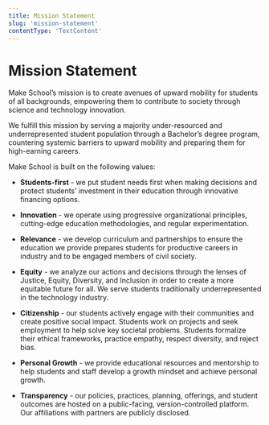 ```yaml
---
title: Mission Statement
slug: 'mission-statement'
contentType: 'TextContent'
---
```


# Mission Statement

Make School’s mission is to create avenues of upward mobility for students of all backgrounds,
empowering them to contribute to society through science and technology innovation.

We fulfill this mission by serving a majority under-resourced and underrepresented student
population through a Bachelor’s degree program, countering systemic barriers to upward mobility and
preparing them for high-earning careers.

Make School is built on the following values:

- **Students-first** - we put student needs first when making decisions and protect students’
  investment in their education through innovative financing options.

- **Innovation** - we operate using progressive organizational principles, cutting-edge education
  methodologies, and regular experimentation.

- **Relevance** - we develop curriculum and partnerships to ensure the education we provide prepares
  students for productive careers in industry and to be engaged members of civil society.

- **Equity** - we analyze our actions and decisions through the lenses of Justice, Equity,
  Diversity, and Inclusion in order to create a more equitable future for all. We serve students
  traditionally underrepresented in the technology industry.

- **Citizenship** - our students actively engage with their communities and create positive social
  impact. Students work on projects and seek employment to help solve key societal problems.
  Students formalize their ethical frameworks, practice empathy, respect diversity, and reject bias.

- **Personal Growth** - we provide educational resources and mentorship to help students and staff
  develop a growth mindset and achieve personal growth.

- **Transparency** - our policies, practices, planning, offerings, and student outcomes are hosted
  on a public-facing, version-controlled platform. Our affiliations with partners are publicly
  disclosed.
